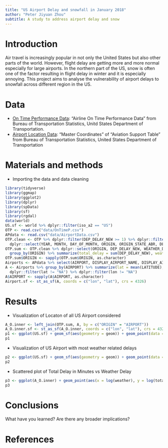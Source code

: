 ```yaml
---
title: "US Airport Delay and snowfall in January 2018"
author: "Peter Jiyuan Zhou"
subtitle: A study to address airport delay and snow
---
```


# Introduction 
Air travel is increasingly popular in not only the United States but also other parts of the world. However, flight delay are getting more and more normal especially for large airports. In the northern part of the US, snow is often one of the factor resulting in flight delay in winter and it is especially annoying. This project aims to analyse the vulnerability of airport delays to snowfall across different region in the US.  

# Data 
* [On Time Performance Data](https://www.transtats.bts.gov/Tables.asp?DB_ID=120&DB_Name=Airline%20On-Time%20Performance%20Data&DB_Short_Name=On-Time): "Airline On Time Performance Data" from Bureau of Transportation Statistics, Unitd States Department of Transportation.
* [Airport Location Data](https://www.transtats.bts.gov/Tables.asp?DB_ID=595&DB_Name=Aviation%20Support%20Tables): "Master Coordinates" of "Aviation Support Table" from Bureau of Transportation Statistics, United States Department of Transportation

# Materials and methods 

* Importing the data and data cleaning
```r
library(tidyverse)
library(ggmap)
library(ggplot2)
library(dplyr)
library(spData)
library(sf)
library(rgdal)
data(world)
US.sf <- world %>% dplyr::filter(iso_a2 == "US")
OTP <- read.csv("data/OnTimeP.csv")
APdata <- read.csv("data/AirportData.csv")
OTP.clean <- OTP %>% dplyr::filter(DEP_DELAY_NEW >= 1) %>% dplyr::filter(WEATHER_DELAY >= 1) %>% 
  dplyr::select(YEAR, MONTH, DAY_OF_MONTH, ORIGIN, ORIGIN_STATE_ABR, DEP_DELAY_NEW, WEATHER_DELAY)
OTP.sum <- OTP.clean %>% dplyr::select(ORIGIN, DEP_DELAY_NEW, WEATHER_DELAY) %>%
  group_by(ORIGIN) %>% summarize(total_delay = sum(DEP_DELAY_NEW), weather = sum(WEATHER_DELAY))
OTP.sum$ORIGIN <- sapply(OTP.sum$ORIGIN, as.character)
Airports <- APdata %>% select(AIRPORT, DISPLAY_AIRPORT_NAME, DISPLAY_AIRPORT_CITY_NAME_FULL, AIRPORT_COUNTRY_CODE_ISO, AIRPORT_STATE_CODE, LATITUDE, LONGITUDE)
A <- Airports %>% group_by(AIRPORT) %>% summarize(lat = mean(LATITUDE), lon = mean(LONGITUDE)) %>%
  dplyr::filter(lat != "NA") %>% dplyr::filter(lon != "NA")
A$AIRPORT <- sapply(A$AIRPORT, as.character)
Airport.sf <- st_as_sf(A, coords = c("lon", "lat"), crs = 4326)
```

# Results 

* Visualization of Locaton of all US Airport considered
```r
A_O.inner <- left_join(OTP.sum, A, by = c("ORIGIN" = "AIRPORT"))
A_O.inner.sf <- st_as_sf(A_O.inner, coords = c("lon", "lat"), crs = 4326)
p1 <- ggplot(US.sf) + geom_sf(aes(geometry = geom)) + geom_point(data = A_O.inner, aes(x = lon, y = lat))
p1
```

* Visualization of US Airport with most weather related delays
```r
p2 <- ggplot(US.sf) + geom_sf(aes(geometry = geom)) + geom_point(data = A_O.inner, aes(x = lon, y = lat, size = weather))
p2
```

* Scattered plot of Total Delay in Minutes vs Weather Delay
```r
p3 <- ggplot(A_O.inner) + geom_point(aes(x = log(weather), y = log(total_delay))) + geom_smooth(method = loess, aes(x = log(weather), y = log(total_delay)))
p3
```


# Conclusions 

What have you learned?  Are there any broader implications?

# References

